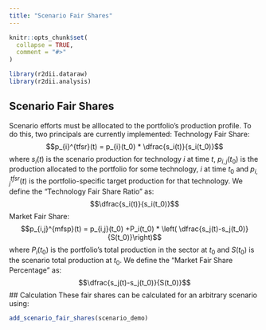 ```yaml
---
title: "Scenario Fair Shares"
---
```


```r
knitr::opts_chunk$set(
  collapse = TRUE,
  comment = "#>"
)
```

```r
library(r2dii.dataraw)
library(r2dii.analysis)
```

## Scenario Fair Shares
Scenario efforts must be alllocated to the portfolio's production profile. To do this, two principals are currently implemented:
Technology Fair Share:
$$p_{i}^{tfsr}(t) = p_{i}(t_0) * \dfrac{s_i(t)}{s_i(t_0)}$$
where $s_i(t)$ is the scenario production for technology $i$ at time $t$, $p_{i,j}(t_0)$ is the production allocated to the portfolio for some technology, $i$ at time $t_0$ and $p_{i,j}^{tfsr}(t)$ is the portfolio-specific target production for that technology. 
We define the "Technology Fair Share Ratio" as:
$$\dfrac{s_i(t)}{s_i(t_0)}$$
Market Fair Share:
$$p_{i,j}^{mfsp}(t) = p_{i,j}(t_0) +P_i(t_0) * \left( \dfrac{s_j(t)-s_j(t_0)}{S(t_0)}\right)$$
where $P_i(t_0)$ is the portfolio's total production in the sector at $t_0$ and $S(t_0)$ is the scenario total production at $t_0$. 
We define the "Market Fair Share Percentage" as:
$$\dfrac{s_j(t)-s_j(t_0)}{S(t_0)}$$
## Calculation
These fair shares can be calculated for an arbitrary scenario using: 
```r
add_scenario_fair_shares(scenario_demo)

```

